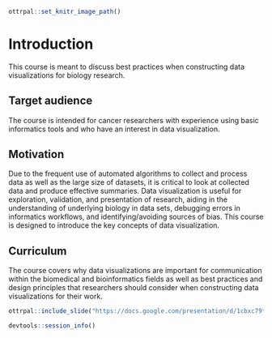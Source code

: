 
```r
ottrpal::set_knitr_image_path()
```

# Introduction

This course is meant to discuss best practices when constructing data visualizations for biology research.

## Target audience  

The course is intended for cancer researchers with experience using basic informatics tools and who have an interest in data visualization.

## Motivation

Due to the frequent use of automated algorithms to collect and process data as well as the large size of datasets, it is critical to look at collected data and produce effective summaries. Data visualization is useful for exploration, validation, and presentation of research, aiding in the understanding of underlying biology in data sets, debugging errors in informatics workflows, and identifying/avoiding sources of bias. This course is designed to introduce the key concepts of data visualization.

## Curriculum

The course covers why data visualizations are important for communication within the biomedical and bioinformatics fields as well as best practices and design principles that researchers should consider when constructing data visualizations for their work.

```r
ottrpal::include_slide("https://docs.google.com/presentation/d/1cbxc79tKxbH7PZJC18IQcfOfZALNwwVs7WtiiPxD6gU/edit#slide=id.g3015fd53a67_4_171")
```

```r
devtools::session_info()
```
